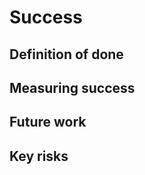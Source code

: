 # Success
<!-- 
Projects should have a definition of done that is measurable, and a
thorough understanding going in of what the risks are to delivery
-->

## Definition of done
<!-- 
What does success look like? 
-->

## Measuring success
<!-- 
How will we know when success is achieved, what markers can we use
along the way
-->

## Future work
<!-- 
How could this be extended / developed in the future by yourself
and/or the community in general?
-->

## Key risks
<!-- 
What sort of things could come up that can delay or break the project?

 - [ ] People
 - [ ] Processes
 - [ ] Tooling & Technology
 - [ ] Costs

-->
